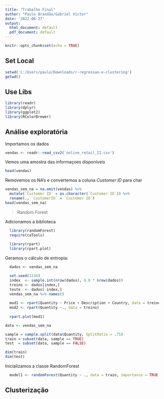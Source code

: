 ```yaml
---
title: "Trabalho Final"
author: "Paulo Brandão/Gabriel Victor"
date: '2022-06-27'
output:
  html_document: default
  pdf_document: default
---
```


```r
knitr::opts_chunk$set(echo = TRUE)
```

## Set Local
```r
setwd('C:/Users/paulo/Downloads/r-regressao-e-clustering')
getwd()
```

## Use Libs
```r
library(readr)
library(dplyr)
library(ggplot2)
library(RColorBrewer)
```

## Análise exploratória

Importamos os dados

```r
vendas <- readr::read_csv2('online_retail_II.csv')
```

Vemos uma amostra das informaçoes disponíveis

```r
head(vendas)
```

Removemos os NA's e convertemos a coluna *Customer ID* para char

```r
vendas_sem_na = na.omit(vendas) %>% 
  mutate(`Customer ID` = as.character(`Customer ID`)) %>% 
  rename(., `CustomerID` = `Customer ID`)
head(vendas_sem_na)
```

> Random Forest

Adicionamos a biblioteca

```r
  library(randomForest)
  require(caTools)
  
  library(rpart)
  library(rpart.plot)
```

Geramos o cálculo de entropia:
```r
  dados <- vendas_sem_na

  set.seed(1234)
  index  <- sample.int(nrow(dados), 0.8 * nrow(dados))
  treino <- dados[index,]
  teste  <- dados[-index,]
  vendas_sem_na %>% names()
  
  mod1 <- rpart(Quantity ~ Price + Description + Country, data = treino)
  mod2 <- rpart(Quantity ~., data = treino)
  
  rpart.plot(mod1)
```


```r

data <- vendas_sem_na

sample = sample.split(data$Quantity, SplitRatio = .75)
train = subset(data, sample == TRUE)
test  = subset(data, sample == FALSE)

dim(train)
dim(test)
```

Inicializamos a classe RandomForest

```r
  model1 <- randomForest(Quantity ~ ., data = train, importance = TRUE, ntree = 10)
```




## Clusterização
